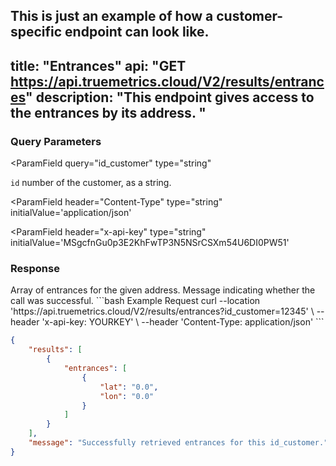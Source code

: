 <Info> This is just an example of how a customer-specific endpoint can look like. </Info>
---
title: "Entrances"
api: "GET https://api.truemetrics.cloud/V2/results/entrances"
description: "This endpoint gives access to the entrances by its address. "
---

### Query Parameters

<ParamField
  query="id_customer"
  type="string"
>
  `id` number of the customer, as a string.
</ParamField>

<ParamField
  header="Content-Type"
  type="string"
  initialValue='application/json'
></ParamField>

<ParamField
  header="x-api-key"
  type="string"
  initialValue='MSgcfnGu0p3E2KhFwTP3N5NSrCSXm54U6DI0PW51'
></ParamField>

### Response

<ResponseField name="results" type="array">
  Array of entrances for the given address.
</ResponseField>

<ResponseField name="message" type="string">
  Message indicating whether the call was successful.
</ResponseField>

<RequestExample>
```bash Example Request
curl --location 'https://api.truemetrics.cloud/V2/results/entrances?id_customer=12345' \
--header 'x-api-key: YOURKEY' \
--header 'Content-Type: application/json'
```
</RequestExample>

<ResponseExample>

```json Response
{
    "results": [
        {
            "entrances": [
                {
                    "lat": "0.0",
                    "lon": "0.0"
                }
            ]
        }
    ],
    "message": "Successfully retrieved entrances for this id_customer."
}
```
</ResponseExample>
